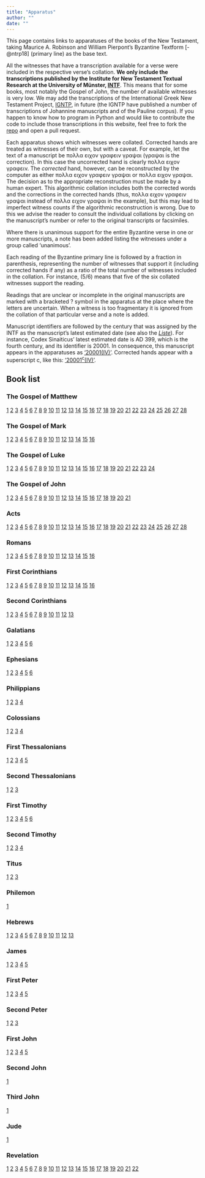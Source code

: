 ```yaml
---
title: "Apparatus"
author: ""
date: ""
---
```


This page contains links to apparatuses of the books of the New Testament, taking Maurice A. Robinson and William Pierpont's Byzantine Textform [-@ntrp18] (primary line) as the base text.

All the witnesses that have a transcription available for a verse were included in the respective verse's collation. **We only include the transcriptions published by the Institute for New Testament Textual Research at the University of Münster, [INTF](https://ntvmr.uni-muenster.de/)**. This means that for some books, most notably the Gospel of John, the number of available witnesses is very low. We may add the transcriptions of the International Greek New Testament Project, [IGNTP](https://itseeweb.cal.bham.ac.uk/igntp/transcriptions.html), in future (the IGNTP have published a number of transcriptions of Johannine manuscripts and of the Pauline corpus). If you happen to know how to program in Python and would like to contribute the code to include those transcriptions in this website, feel free to fork the [repo](https://github.com/normansimonr/gntcollations) and open a pull request.

Each apparatus shows which witnesses were collated. Corrected hands are treated as witnesses of their own, but with a caveat. For example, let the text of a manuscript be πολλα ειχον γραφειν [γραψαι]{.corr} (γραψαι is the correction). In this case the uncorrected hand is clearly πολλα ειχον γραφειν. The *corrected* hand, however, can be reconstructed by the computer as either πολλα ειχον γραφειν γραψαι or πολλα ειχον γραψαι. The decision as to the appropriate reconstruction must be made by a human expert. This algorithmic collation includes both the corrected words and the corrections in the corrected hands (thus, πολλα ειχον γραφειν γραψαι instead of πολλα ειχον γραψαι in the example), but this may lead to imperfect witness counts if the algorithmic reconstruction is wrong. Due to this we advise the reader to consult the individual collations by clicking on the manuscript's number or refer to the original transcripts or facsimiles.

Where there is unanimous support for the entire Byzantine verse in one or more manuscripts, a note has been added listing the witnesses under a group called 'unanimous'.

Each reading of the Byzantine primary line is followed by a fraction in parenthesis, representing the number of witnesses that support it (including corrected hands if any) as a ratio of the total number of witnesses included in the collation. For instance, (5/6) means that five of the six collated witnesses support the reading.

Readings that are unclear or incomplete in the original manuscripts are marked with a bracketed ? symbol in the apparatus at the place where the letters are uncertain. When a witness is too fragmentary it is ignored from the collation of that particular verse and a note is added.

Manuscript identifiers are followed by the century that was assigned by the INTF as the manuscript's latest estimated date (see also the [*Liste*](liste.qmd)). For instance, Codex Sinaiticus' latest estimated date is AD 399, which is the fourth century, and its identifier is 20001. In consequence, this manuscript appears in the apparatuses as ['20001(IV)'](collations/20001.qmd). Corrected hands appear with a superscript c, like this: ['20001^c^(IV)'](collations/20001.qmd).

## Book list

### The Gospel of Matthew

 [1](https://archive.org/details/gntcollations_apparatuses_byzantine/2.0.0/the_gospel_of_matthew/the_gospel_of_matthew_1) [2](https://archive.org/details/gntcollations_apparatuses_byzantine/2.0.0/the_gospel_of_matthew/the_gospel_of_matthew_2) [3](https://archive.org/details/gntcollations_apparatuses_byzantine/2.0.0/the_gospel_of_matthew/the_gospel_of_matthew_3) [4](https://archive.org/details/gntcollations_apparatuses_byzantine/2.0.0/the_gospel_of_matthew/the_gospel_of_matthew_4) [5](https://archive.org/details/gntcollations_apparatuses_byzantine/2.0.0/the_gospel_of_matthew/the_gospel_of_matthew_5) [6](https://archive.org/details/gntcollations_apparatuses_byzantine/2.0.0/the_gospel_of_matthew/the_gospel_of_matthew_6) [7](https://archive.org/details/gntcollations_apparatuses_byzantine/2.0.0/the_gospel_of_matthew/the_gospel_of_matthew_7) [8](https://archive.org/details/gntcollations_apparatuses_byzantine/2.0.0/the_gospel_of_matthew/the_gospel_of_matthew_8) [9](https://archive.org/details/gntcollations_apparatuses_byzantine/2.0.0/the_gospel_of_matthew/the_gospel_of_matthew_9) [10](https://archive.org/details/gntcollations_apparatuses_byzantine/2.0.0/the_gospel_of_matthew/the_gospel_of_matthew_10) [11](https://archive.org/details/gntcollations_apparatuses_byzantine/2.0.0/the_gospel_of_matthew/the_gospel_of_matthew_11) [12](https://archive.org/details/gntcollations_apparatuses_byzantine/2.0.0/the_gospel_of_matthew/the_gospel_of_matthew_12) [13](https://archive.org/details/gntcollations_apparatuses_byzantine/2.0.0/the_gospel_of_matthew/the_gospel_of_matthew_13) [14](https://archive.org/details/gntcollations_apparatuses_byzantine/2.0.0/the_gospel_of_matthew/the_gospel_of_matthew_14) [15](https://archive.org/details/gntcollations_apparatuses_byzantine/2.0.0/the_gospel_of_matthew/the_gospel_of_matthew_15) [16](https://archive.org/details/gntcollations_apparatuses_byzantine/2.0.0/the_gospel_of_matthew/the_gospel_of_matthew_16) [17](https://archive.org/details/gntcollations_apparatuses_byzantine/2.0.0/the_gospel_of_matthew/the_gospel_of_matthew_17) [18](https://archive.org/details/gntcollations_apparatuses_byzantine/2.0.0/the_gospel_of_matthew/the_gospel_of_matthew_18) [19](https://archive.org/details/gntcollations_apparatuses_byzantine/2.0.0/the_gospel_of_matthew/the_gospel_of_matthew_19) [20](https://archive.org/details/gntcollations_apparatuses_byzantine/2.0.0/the_gospel_of_matthew/the_gospel_of_matthew_20) [21](https://archive.org/details/gntcollations_apparatuses_byzantine/2.0.0/the_gospel_of_matthew/the_gospel_of_matthew_21) [22](https://archive.org/details/gntcollations_apparatuses_byzantine/2.0.0/the_gospel_of_matthew/the_gospel_of_matthew_22) [23](https://archive.org/details/gntcollations_apparatuses_byzantine/2.0.0/the_gospel_of_matthew/the_gospel_of_matthew_23) [24](https://archive.org/details/gntcollations_apparatuses_byzantine/2.0.0/the_gospel_of_matthew/the_gospel_of_matthew_24) [25](https://archive.org/details/gntcollations_apparatuses_byzantine/2.0.0/the_gospel_of_matthew/the_gospel_of_matthew_25) [26](https://archive.org/details/gntcollations_apparatuses_byzantine/2.0.0/the_gospel_of_matthew/the_gospel_of_matthew_26) [27](https://archive.org/details/gntcollations_apparatuses_byzantine/2.0.0/the_gospel_of_matthew/the_gospel_of_matthew_27) [28](https://archive.org/details/gntcollations_apparatuses_byzantine/2.0.0/the_gospel_of_matthew/the_gospel_of_matthew_28)


### The Gospel of Mark

 [1](https://archive.org/details/gntcollations_apparatuses_byzantine/2.0.0/the_gospel_of_mark/the_gospel_of_mark_1) [2](https://archive.org/details/gntcollations_apparatuses_byzantine/2.0.0/the_gospel_of_mark/the_gospel_of_mark_2) [3](https://archive.org/details/gntcollations_apparatuses_byzantine/2.0.0/the_gospel_of_mark/the_gospel_of_mark_3) [4](https://archive.org/details/gntcollations_apparatuses_byzantine/2.0.0/the_gospel_of_mark/the_gospel_of_mark_4) [5](https://archive.org/details/gntcollations_apparatuses_byzantine/2.0.0/the_gospel_of_mark/the_gospel_of_mark_5) [6](https://archive.org/details/gntcollations_apparatuses_byzantine/2.0.0/the_gospel_of_mark/the_gospel_of_mark_6) [7](https://archive.org/details/gntcollations_apparatuses_byzantine/2.0.0/the_gospel_of_mark/the_gospel_of_mark_7) [8](https://archive.org/details/gntcollations_apparatuses_byzantine/2.0.0/the_gospel_of_mark/the_gospel_of_mark_8) [9](https://archive.org/details/gntcollations_apparatuses_byzantine/2.0.0/the_gospel_of_mark/the_gospel_of_mark_9) [10](https://archive.org/details/gntcollations_apparatuses_byzantine/2.0.0/the_gospel_of_mark/the_gospel_of_mark_10) [11](https://archive.org/details/gntcollations_apparatuses_byzantine/2.0.0/the_gospel_of_mark/the_gospel_of_mark_11) [12](https://archive.org/details/gntcollations_apparatuses_byzantine/2.0.0/the_gospel_of_mark/the_gospel_of_mark_12) [13](https://archive.org/details/gntcollations_apparatuses_byzantine/2.0.0/the_gospel_of_mark/the_gospel_of_mark_13) [14](https://archive.org/details/gntcollations_apparatuses_byzantine/2.0.0/the_gospel_of_mark/the_gospel_of_mark_14) [15](https://archive.org/details/gntcollations_apparatuses_byzantine/2.0.0/the_gospel_of_mark/the_gospel_of_mark_15) [16](https://archive.org/details/gntcollations_apparatuses_byzantine/2.0.0/the_gospel_of_mark/the_gospel_of_mark_16)


### The Gospel of Luke

 [1](https://archive.org/details/gntcollations_apparatuses_byzantine/2.0.0/the_gospel_of_luke/the_gospel_of_luke_1) [2](https://archive.org/details/gntcollations_apparatuses_byzantine/2.0.0/the_gospel_of_luke/the_gospel_of_luke_2) [3](https://archive.org/details/gntcollations_apparatuses_byzantine/2.0.0/the_gospel_of_luke/the_gospel_of_luke_3) [4](https://archive.org/details/gntcollations_apparatuses_byzantine/2.0.0/the_gospel_of_luke/the_gospel_of_luke_4) [5](https://archive.org/details/gntcollations_apparatuses_byzantine/2.0.0/the_gospel_of_luke/the_gospel_of_luke_5) [6](https://archive.org/details/gntcollations_apparatuses_byzantine/2.0.0/the_gospel_of_luke/the_gospel_of_luke_6) [7](https://archive.org/details/gntcollations_apparatuses_byzantine/2.0.0/the_gospel_of_luke/the_gospel_of_luke_7) [8](https://archive.org/details/gntcollations_apparatuses_byzantine/2.0.0/the_gospel_of_luke/the_gospel_of_luke_8) [9](https://archive.org/details/gntcollations_apparatuses_byzantine/2.0.0/the_gospel_of_luke/the_gospel_of_luke_9) [10](https://archive.org/details/gntcollations_apparatuses_byzantine/2.0.0/the_gospel_of_luke/the_gospel_of_luke_10) [11](https://archive.org/details/gntcollations_apparatuses_byzantine/2.0.0/the_gospel_of_luke/the_gospel_of_luke_11) [12](https://archive.org/details/gntcollations_apparatuses_byzantine/2.0.0/the_gospel_of_luke/the_gospel_of_luke_12) [13](https://archive.org/details/gntcollations_apparatuses_byzantine/2.0.0/the_gospel_of_luke/the_gospel_of_luke_13) [14](https://archive.org/details/gntcollations_apparatuses_byzantine/2.0.0/the_gospel_of_luke/the_gospel_of_luke_14) [15](https://archive.org/details/gntcollations_apparatuses_byzantine/2.0.0/the_gospel_of_luke/the_gospel_of_luke_15) [16](https://archive.org/details/gntcollations_apparatuses_byzantine/2.0.0/the_gospel_of_luke/the_gospel_of_luke_16) [17](https://archive.org/details/gntcollations_apparatuses_byzantine/2.0.0/the_gospel_of_luke/the_gospel_of_luke_17) [18](https://archive.org/details/gntcollations_apparatuses_byzantine/2.0.0/the_gospel_of_luke/the_gospel_of_luke_18) [19](https://archive.org/details/gntcollations_apparatuses_byzantine/2.0.0/the_gospel_of_luke/the_gospel_of_luke_19) [20](https://archive.org/details/gntcollations_apparatuses_byzantine/2.0.0/the_gospel_of_luke/the_gospel_of_luke_20) [21](https://archive.org/details/gntcollations_apparatuses_byzantine/2.0.0/the_gospel_of_luke/the_gospel_of_luke_21) [22](https://archive.org/details/gntcollations_apparatuses_byzantine/2.0.0/the_gospel_of_luke/the_gospel_of_luke_22) [23](https://archive.org/details/gntcollations_apparatuses_byzantine/2.0.0/the_gospel_of_luke/the_gospel_of_luke_23) [24](https://archive.org/details/gntcollations_apparatuses_byzantine/2.0.0/the_gospel_of_luke/the_gospel_of_luke_24)


### The Gospel of John

 [1](https://archive.org/details/gntcollations_apparatuses_byzantine/2.0.0/the_gospel_of_john/the_gospel_of_john_1) [2](https://archive.org/details/gntcollations_apparatuses_byzantine/2.0.0/the_gospel_of_john/the_gospel_of_john_2) [3](https://archive.org/details/gntcollations_apparatuses_byzantine/2.0.0/the_gospel_of_john/the_gospel_of_john_3) [4](https://archive.org/details/gntcollations_apparatuses_byzantine/2.0.0/the_gospel_of_john/the_gospel_of_john_4) [5](https://archive.org/details/gntcollations_apparatuses_byzantine/2.0.0/the_gospel_of_john/the_gospel_of_john_5) [6](https://archive.org/details/gntcollations_apparatuses_byzantine/2.0.0/the_gospel_of_john/the_gospel_of_john_6) [7](https://archive.org/details/gntcollations_apparatuses_byzantine/2.0.0/the_gospel_of_john/the_gospel_of_john_7) [8](https://archive.org/details/gntcollations_apparatuses_byzantine/2.0.0/the_gospel_of_john/the_gospel_of_john_8) [9](https://archive.org/details/gntcollations_apparatuses_byzantine/2.0.0/the_gospel_of_john/the_gospel_of_john_9) [10](https://archive.org/details/gntcollations_apparatuses_byzantine/2.0.0/the_gospel_of_john/the_gospel_of_john_10) [11](https://archive.org/details/gntcollations_apparatuses_byzantine/2.0.0/the_gospel_of_john/the_gospel_of_john_11) [12](https://archive.org/details/gntcollations_apparatuses_byzantine/2.0.0/the_gospel_of_john/the_gospel_of_john_12) [13](https://archive.org/details/gntcollations_apparatuses_byzantine/2.0.0/the_gospel_of_john/the_gospel_of_john_13) [14](https://archive.org/details/gntcollations_apparatuses_byzantine/2.0.0/the_gospel_of_john/the_gospel_of_john_14) [15](https://archive.org/details/gntcollations_apparatuses_byzantine/2.0.0/the_gospel_of_john/the_gospel_of_john_15) [16](https://archive.org/details/gntcollations_apparatuses_byzantine/2.0.0/the_gospel_of_john/the_gospel_of_john_16) [17](https://archive.org/details/gntcollations_apparatuses_byzantine/2.0.0/the_gospel_of_john/the_gospel_of_john_17) [18](https://archive.org/details/gntcollations_apparatuses_byzantine/2.0.0/the_gospel_of_john/the_gospel_of_john_18) [19](https://archive.org/details/gntcollations_apparatuses_byzantine/2.0.0/the_gospel_of_john/the_gospel_of_john_19) [20](https://archive.org/details/gntcollations_apparatuses_byzantine/2.0.0/the_gospel_of_john/the_gospel_of_john_20) [21](https://archive.org/details/gntcollations_apparatuses_byzantine/2.0.0/the_gospel_of_john/the_gospel_of_john_21)


### Acts

 [1](https://archive.org/details/gntcollations_apparatuses_byzantine/2.0.0/acts/acts_1) [2](https://archive.org/details/gntcollations_apparatuses_byzantine/2.0.0/acts/acts_2) [3](https://archive.org/details/gntcollations_apparatuses_byzantine/2.0.0/acts/acts_3) [4](https://archive.org/details/gntcollations_apparatuses_byzantine/2.0.0/acts/acts_4) [5](https://archive.org/details/gntcollations_apparatuses_byzantine/2.0.0/acts/acts_5) [6](https://archive.org/details/gntcollations_apparatuses_byzantine/2.0.0/acts/acts_6) [7](https://archive.org/details/gntcollations_apparatuses_byzantine/2.0.0/acts/acts_7) [8](https://archive.org/details/gntcollations_apparatuses_byzantine/2.0.0/acts/acts_8) [9](https://archive.org/details/gntcollations_apparatuses_byzantine/2.0.0/acts/acts_9) [10](https://archive.org/details/gntcollations_apparatuses_byzantine/2.0.0/acts/acts_10) [11](https://archive.org/details/gntcollations_apparatuses_byzantine/2.0.0/acts/acts_11) [12](https://archive.org/details/gntcollations_apparatuses_byzantine/2.0.0/acts/acts_12) [13](https://archive.org/details/gntcollations_apparatuses_byzantine/2.0.0/acts/acts_13) [14](https://archive.org/details/gntcollations_apparatuses_byzantine/2.0.0/acts/acts_14) [15](https://archive.org/details/gntcollations_apparatuses_byzantine/2.0.0/acts/acts_15) [16](https://archive.org/details/gntcollations_apparatuses_byzantine/2.0.0/acts/acts_16) [17](https://archive.org/details/gntcollations_apparatuses_byzantine/2.0.0/acts/acts_17) [18](https://archive.org/details/gntcollations_apparatuses_byzantine/2.0.0/acts/acts_18) [19](https://archive.org/details/gntcollations_apparatuses_byzantine/2.0.0/acts/acts_19) [20](https://archive.org/details/gntcollations_apparatuses_byzantine/2.0.0/acts/acts_20) [21](https://archive.org/details/gntcollations_apparatuses_byzantine/2.0.0/acts/acts_21) [22](https://archive.org/details/gntcollations_apparatuses_byzantine/2.0.0/acts/acts_22) [23](https://archive.org/details/gntcollations_apparatuses_byzantine/2.0.0/acts/acts_23) [24](https://archive.org/details/gntcollations_apparatuses_byzantine/2.0.0/acts/acts_24) [25](https://archive.org/details/gntcollations_apparatuses_byzantine/2.0.0/acts/acts_25) [26](https://archive.org/details/gntcollations_apparatuses_byzantine/2.0.0/acts/acts_26) [27](https://archive.org/details/gntcollations_apparatuses_byzantine/2.0.0/acts/acts_27) [28](https://archive.org/details/gntcollations_apparatuses_byzantine/2.0.0/acts/acts_28)


### Romans

 [1](https://archive.org/details/gntcollations_apparatuses_byzantine/2.0.0/romans/romans_1) [2](https://archive.org/details/gntcollations_apparatuses_byzantine/2.0.0/romans/romans_2) [3](https://archive.org/details/gntcollations_apparatuses_byzantine/2.0.0/romans/romans_3) [4](https://archive.org/details/gntcollations_apparatuses_byzantine/2.0.0/romans/romans_4) [5](https://archive.org/details/gntcollations_apparatuses_byzantine/2.0.0/romans/romans_5) [6](https://archive.org/details/gntcollations_apparatuses_byzantine/2.0.0/romans/romans_6) [7](https://archive.org/details/gntcollations_apparatuses_byzantine/2.0.0/romans/romans_7) [8](https://archive.org/details/gntcollations_apparatuses_byzantine/2.0.0/romans/romans_8) [9](https://archive.org/details/gntcollations_apparatuses_byzantine/2.0.0/romans/romans_9) [10](https://archive.org/details/gntcollations_apparatuses_byzantine/2.0.0/romans/romans_10) [11](https://archive.org/details/gntcollations_apparatuses_byzantine/2.0.0/romans/romans_11) [12](https://archive.org/details/gntcollations_apparatuses_byzantine/2.0.0/romans/romans_12) [13](https://archive.org/details/gntcollations_apparatuses_byzantine/2.0.0/romans/romans_13) [14](https://archive.org/details/gntcollations_apparatuses_byzantine/2.0.0/romans/romans_14) [15](https://archive.org/details/gntcollations_apparatuses_byzantine/2.0.0/romans/romans_15) [16](https://archive.org/details/gntcollations_apparatuses_byzantine/2.0.0/romans/romans_16)


### First Corinthians

 [1](https://archive.org/details/gntcollations_apparatuses_byzantine/2.0.0/first_corinthians/first_corinthians_1) [2](https://archive.org/details/gntcollations_apparatuses_byzantine/2.0.0/first_corinthians/first_corinthians_2) [3](https://archive.org/details/gntcollations_apparatuses_byzantine/2.0.0/first_corinthians/first_corinthians_3) [4](https://archive.org/details/gntcollations_apparatuses_byzantine/2.0.0/first_corinthians/first_corinthians_4) [5](https://archive.org/details/gntcollations_apparatuses_byzantine/2.0.0/first_corinthians/first_corinthians_5) [6](https://archive.org/details/gntcollations_apparatuses_byzantine/2.0.0/first_corinthians/first_corinthians_6) [7](https://archive.org/details/gntcollations_apparatuses_byzantine/2.0.0/first_corinthians/first_corinthians_7) [8](https://archive.org/details/gntcollations_apparatuses_byzantine/2.0.0/first_corinthians/first_corinthians_8) [9](https://archive.org/details/gntcollations_apparatuses_byzantine/2.0.0/first_corinthians/first_corinthians_9) [10](https://archive.org/details/gntcollations_apparatuses_byzantine/2.0.0/first_corinthians/first_corinthians_10) [11](https://archive.org/details/gntcollations_apparatuses_byzantine/2.0.0/first_corinthians/first_corinthians_11) [12](https://archive.org/details/gntcollations_apparatuses_byzantine/2.0.0/first_corinthians/first_corinthians_12) [13](https://archive.org/details/gntcollations_apparatuses_byzantine/2.0.0/first_corinthians/first_corinthians_13) [14](https://archive.org/details/gntcollations_apparatuses_byzantine/2.0.0/first_corinthians/first_corinthians_14) [15](https://archive.org/details/gntcollations_apparatuses_byzantine/2.0.0/first_corinthians/first_corinthians_15) [16](https://archive.org/details/gntcollations_apparatuses_byzantine/2.0.0/first_corinthians/first_corinthians_16)


### Second Corinthians

 [1](https://archive.org/details/gntcollations_apparatuses_byzantine/2.0.0/second_corinthians/second_corinthians_1) [2](https://archive.org/details/gntcollations_apparatuses_byzantine/2.0.0/second_corinthians/second_corinthians_2) [3](https://archive.org/details/gntcollations_apparatuses_byzantine/2.0.0/second_corinthians/second_corinthians_3) [4](https://archive.org/details/gntcollations_apparatuses_byzantine/2.0.0/second_corinthians/second_corinthians_4) [5](https://archive.org/details/gntcollations_apparatuses_byzantine/2.0.0/second_corinthians/second_corinthians_5) [6](https://archive.org/details/gntcollations_apparatuses_byzantine/2.0.0/second_corinthians/second_corinthians_6) [7](https://archive.org/details/gntcollations_apparatuses_byzantine/2.0.0/second_corinthians/second_corinthians_7) [8](https://archive.org/details/gntcollations_apparatuses_byzantine/2.0.0/second_corinthians/second_corinthians_8) [9](https://archive.org/details/gntcollations_apparatuses_byzantine/2.0.0/second_corinthians/second_corinthians_9) [10](https://archive.org/details/gntcollations_apparatuses_byzantine/2.0.0/second_corinthians/second_corinthians_10) [11](https://archive.org/details/gntcollations_apparatuses_byzantine/2.0.0/second_corinthians/second_corinthians_11) [12](https://archive.org/details/gntcollations_apparatuses_byzantine/2.0.0/second_corinthians/second_corinthians_12) [13](https://archive.org/details/gntcollations_apparatuses_byzantine/2.0.0/second_corinthians/second_corinthians_13)


### Galatians

 [1](https://archive.org/details/gntcollations_apparatuses_byzantine/2.0.0/galatians/galatians_1) [2](https://archive.org/details/gntcollations_apparatuses_byzantine/2.0.0/galatians/galatians_2) [3](https://archive.org/details/gntcollations_apparatuses_byzantine/2.0.0/galatians/galatians_3) [4](https://archive.org/details/gntcollations_apparatuses_byzantine/2.0.0/galatians/galatians_4) [5](https://archive.org/details/gntcollations_apparatuses_byzantine/2.0.0/galatians/galatians_5) [6](https://archive.org/details/gntcollations_apparatuses_byzantine/2.0.0/galatians/galatians_6)


### Ephesians

 [1](https://archive.org/details/gntcollations_apparatuses_byzantine/2.0.0/ephesians/ephesians_1) [2](https://archive.org/details/gntcollations_apparatuses_byzantine/2.0.0/ephesians/ephesians_2) [3](https://archive.org/details/gntcollations_apparatuses_byzantine/2.0.0/ephesians/ephesians_3) [4](https://archive.org/details/gntcollations_apparatuses_byzantine/2.0.0/ephesians/ephesians_4) [5](https://archive.org/details/gntcollations_apparatuses_byzantine/2.0.0/ephesians/ephesians_5) [6](https://archive.org/details/gntcollations_apparatuses_byzantine/2.0.0/ephesians/ephesians_6)


### Philippians

 [1](https://archive.org/details/gntcollations_apparatuses_byzantine/2.0.0/philippians/philippians_1) [2](https://archive.org/details/gntcollations_apparatuses_byzantine/2.0.0/philippians/philippians_2) [3](https://archive.org/details/gntcollations_apparatuses_byzantine/2.0.0/philippians/philippians_3) [4](https://archive.org/details/gntcollations_apparatuses_byzantine/2.0.0/philippians/philippians_4)


### Colossians

 [1](https://archive.org/details/gntcollations_apparatuses_byzantine/2.0.0/colossians/colossians_1) [2](https://archive.org/details/gntcollations_apparatuses_byzantine/2.0.0/colossians/colossians_2) [3](https://archive.org/details/gntcollations_apparatuses_byzantine/2.0.0/colossians/colossians_3) [4](https://archive.org/details/gntcollations_apparatuses_byzantine/2.0.0/colossians/colossians_4)


### First Thessalonians

 [1](https://archive.org/details/gntcollations_apparatuses_byzantine/2.0.0/first_thessalonians/first_thessalonians_1) [2](https://archive.org/details/gntcollations_apparatuses_byzantine/2.0.0/first_thessalonians/first_thessalonians_2) [3](https://archive.org/details/gntcollations_apparatuses_byzantine/2.0.0/first_thessalonians/first_thessalonians_3) [4](https://archive.org/details/gntcollations_apparatuses_byzantine/2.0.0/first_thessalonians/first_thessalonians_4) [5](https://archive.org/details/gntcollations_apparatuses_byzantine/2.0.0/first_thessalonians/first_thessalonians_5)


### Second Thessalonians

 [1](https://archive.org/details/gntcollations_apparatuses_byzantine/2.0.0/second_thessalonians/second_thessalonians_1) [2](https://archive.org/details/gntcollations_apparatuses_byzantine/2.0.0/second_thessalonians/second_thessalonians_2) [3](https://archive.org/details/gntcollations_apparatuses_byzantine/2.0.0/second_thessalonians/second_thessalonians_3)


### First Timothy

 [1](https://archive.org/details/gntcollations_apparatuses_byzantine/2.0.0/first_timothy/first_timothy_1) [2](https://archive.org/details/gntcollations_apparatuses_byzantine/2.0.0/first_timothy/first_timothy_2) [3](https://archive.org/details/gntcollations_apparatuses_byzantine/2.0.0/first_timothy/first_timothy_3) [4](https://archive.org/details/gntcollations_apparatuses_byzantine/2.0.0/first_timothy/first_timothy_4) [5](https://archive.org/details/gntcollations_apparatuses_byzantine/2.0.0/first_timothy/first_timothy_5) [6](https://archive.org/details/gntcollations_apparatuses_byzantine/2.0.0/first_timothy/first_timothy_6)


### Second Timothy

 [1](https://archive.org/details/gntcollations_apparatuses_byzantine/2.0.0/second_timothy/second_timothy_1) [2](https://archive.org/details/gntcollations_apparatuses_byzantine/2.0.0/second_timothy/second_timothy_2) [3](https://archive.org/details/gntcollations_apparatuses_byzantine/2.0.0/second_timothy/second_timothy_3) [4](https://archive.org/details/gntcollations_apparatuses_byzantine/2.0.0/second_timothy/second_timothy_4)


### Titus

 [1](https://archive.org/details/gntcollations_apparatuses_byzantine/2.0.0/titus/titus_1) [2](https://archive.org/details/gntcollations_apparatuses_byzantine/2.0.0/titus/titus_2) [3](https://archive.org/details/gntcollations_apparatuses_byzantine/2.0.0/titus/titus_3)


### Philemon

 [1](https://archive.org/details/gntcollations_apparatuses_byzantine/2.0.0/philemon/philemon_1)


### Hebrews

 [1](https://archive.org/details/gntcollations_apparatuses_byzantine/2.0.0/hebrews/hebrews_1) [2](https://archive.org/details/gntcollations_apparatuses_byzantine/2.0.0/hebrews/hebrews_2) [3](https://archive.org/details/gntcollations_apparatuses_byzantine/2.0.0/hebrews/hebrews_3) [4](https://archive.org/details/gntcollations_apparatuses_byzantine/2.0.0/hebrews/hebrews_4) [5](https://archive.org/details/gntcollations_apparatuses_byzantine/2.0.0/hebrews/hebrews_5) [6](https://archive.org/details/gntcollations_apparatuses_byzantine/2.0.0/hebrews/hebrews_6) [7](https://archive.org/details/gntcollations_apparatuses_byzantine/2.0.0/hebrews/hebrews_7) [8](https://archive.org/details/gntcollations_apparatuses_byzantine/2.0.0/hebrews/hebrews_8) [9](https://archive.org/details/gntcollations_apparatuses_byzantine/2.0.0/hebrews/hebrews_9) [10](https://archive.org/details/gntcollations_apparatuses_byzantine/2.0.0/hebrews/hebrews_10) [11](https://archive.org/details/gntcollations_apparatuses_byzantine/2.0.0/hebrews/hebrews_11) [12](https://archive.org/details/gntcollations_apparatuses_byzantine/2.0.0/hebrews/hebrews_12) [13](https://archive.org/details/gntcollations_apparatuses_byzantine/2.0.0/hebrews/hebrews_13)


### James

 [1](https://archive.org/details/gntcollations_apparatuses_byzantine/2.0.0/james/james_1) [2](https://archive.org/details/gntcollations_apparatuses_byzantine/2.0.0/james/james_2) [3](https://archive.org/details/gntcollations_apparatuses_byzantine/2.0.0/james/james_3) [4](https://archive.org/details/gntcollations_apparatuses_byzantine/2.0.0/james/james_4) [5](https://archive.org/details/gntcollations_apparatuses_byzantine/2.0.0/james/james_5)


### First Peter

 [1](https://archive.org/details/gntcollations_apparatuses_byzantine/2.0.0/first_peter/first_peter_1) [2](https://archive.org/details/gntcollations_apparatuses_byzantine/2.0.0/first_peter/first_peter_2) [3](https://archive.org/details/gntcollations_apparatuses_byzantine/2.0.0/first_peter/first_peter_3) [4](https://archive.org/details/gntcollations_apparatuses_byzantine/2.0.0/first_peter/first_peter_4) [5](https://archive.org/details/gntcollations_apparatuses_byzantine/2.0.0/first_peter/first_peter_5)


### Second Peter

 [1](https://archive.org/details/gntcollations_apparatuses_byzantine/2.0.0/second_peter/second_peter_1) [2](https://archive.org/details/gntcollations_apparatuses_byzantine/2.0.0/second_peter/second_peter_2) [3](https://archive.org/details/gntcollations_apparatuses_byzantine/2.0.0/second_peter/second_peter_3)


### First John

 [1](https://archive.org/details/gntcollations_apparatuses_byzantine/2.0.0/first_john/first_john_1) [2](https://archive.org/details/gntcollations_apparatuses_byzantine/2.0.0/first_john/first_john_2) [3](https://archive.org/details/gntcollations_apparatuses_byzantine/2.0.0/first_john/first_john_3) [4](https://archive.org/details/gntcollations_apparatuses_byzantine/2.0.0/first_john/first_john_4) [5](https://archive.org/details/gntcollations_apparatuses_byzantine/2.0.0/first_john/first_john_5)


### Second John

 [1](https://archive.org/details/gntcollations_apparatuses_byzantine/2.0.0/second_john/second_john_1)


### Third John

 [1](https://archive.org/details/gntcollations_apparatuses_byzantine/2.0.0/third_john/third_john_1)


### Jude

 [1](https://archive.org/details/gntcollations_apparatuses_byzantine/2.0.0/jude/jude_1)


### Revelation

 [1](https://archive.org/details/gntcollations_apparatuses_byzantine/2.0.0/revelation/revelation_1) [2](https://archive.org/details/gntcollations_apparatuses_byzantine/2.0.0/revelation/revelation_2) [3](https://archive.org/details/gntcollations_apparatuses_byzantine/2.0.0/revelation/revelation_3) [4](https://archive.org/details/gntcollations_apparatuses_byzantine/2.0.0/revelation/revelation_4) [5](https://archive.org/details/gntcollations_apparatuses_byzantine/2.0.0/revelation/revelation_5) [6](https://archive.org/details/gntcollations_apparatuses_byzantine/2.0.0/revelation/revelation_6) [7](https://archive.org/details/gntcollations_apparatuses_byzantine/2.0.0/revelation/revelation_7) [8](https://archive.org/details/gntcollations_apparatuses_byzantine/2.0.0/revelation/revelation_8) [9](https://archive.org/details/gntcollations_apparatuses_byzantine/2.0.0/revelation/revelation_9) [10](https://archive.org/details/gntcollations_apparatuses_byzantine/2.0.0/revelation/revelation_10) [11](https://archive.org/details/gntcollations_apparatuses_byzantine/2.0.0/revelation/revelation_11) [12](https://archive.org/details/gntcollations_apparatuses_byzantine/2.0.0/revelation/revelation_12) [13](https://archive.org/details/gntcollations_apparatuses_byzantine/2.0.0/revelation/revelation_13) [14](https://archive.org/details/gntcollations_apparatuses_byzantine/2.0.0/revelation/revelation_14) [15](https://archive.org/details/gntcollations_apparatuses_byzantine/2.0.0/revelation/revelation_15) [16](https://archive.org/details/gntcollations_apparatuses_byzantine/2.0.0/revelation/revelation_16) [17](https://archive.org/details/gntcollations_apparatuses_byzantine/2.0.0/revelation/revelation_17) [18](https://archive.org/details/gntcollations_apparatuses_byzantine/2.0.0/revelation/revelation_18) [19](https://archive.org/details/gntcollations_apparatuses_byzantine/2.0.0/revelation/revelation_19) [20](https://archive.org/details/gntcollations_apparatuses_byzantine/2.0.0/revelation/revelation_20) [21](https://archive.org/details/gntcollations_apparatuses_byzantine/2.0.0/revelation/revelation_21) [22](https://archive.org/details/gntcollations_apparatuses_byzantine/2.0.0/revelation/revelation_22)


